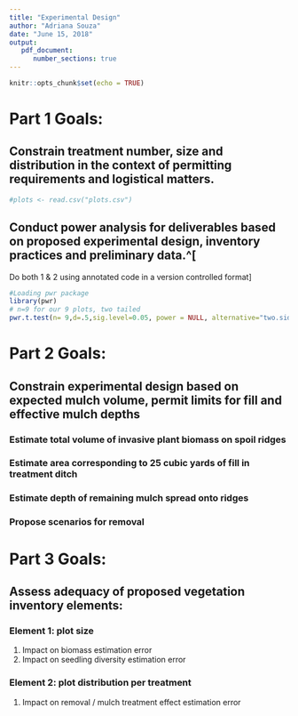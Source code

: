 ```yaml
---
title: "Experimental Design"
author: "Adriana Souza"
date: "June 15, 2018"
output:
   pdf_document:
      number_sections: true
---
```


```r
knitr::opts_chunk$set(echo = TRUE)
```

# Part 1 Goals:

## **Constrain treatment number, size and distribution in the context of permitting requirements and logistical matters.**

```r
#plots <- read.csv("plots.csv")
```

## **Conduct power analysis for deliverables based on proposed experimental design, inventory practices and preliminary data.**^[
Do both 1 & 2 using annotated code in a version controlled format]

```r
#Loading pwr package
library(pwr)
# n=9 for our 9 plots, two tailed
pwr.t.test(n= 9,d=.5,sig.level=0.05, power = NULL, alternative="two.sided", type="two.sample")
```


# Part 2 Goals:

## Constrain experimental design based on expected mulch volume, permit limits for fill and effective mulch depths

### Estimate total volume of invasive plant biomass on spoil ridges
### Estimate area corresponding to 25 cubic yards of fill in treatment ditch
### Estimate depth of remaining mulch spread onto ridges
### Propose scenarios for removal

# Part 3 Goals:

## Assess adequacy of proposed vegetation inventory elements:

### Element 1: plot size

1. Impact on biomass estimation error
2. Impact on seedling diversity estimation error

### Element 2: plot distribution per treatment

1. Impact on removal / mulch treatment effect estimation error
